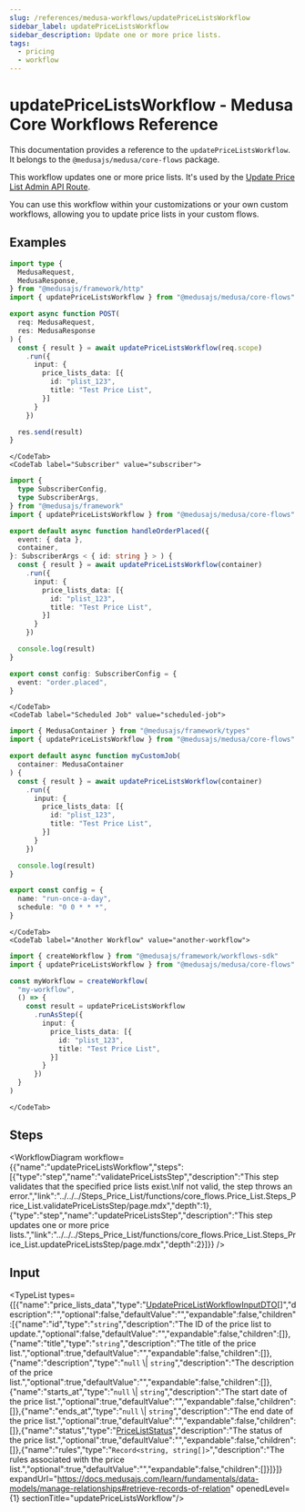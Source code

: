```yaml
---
slug: /references/medusa-workflows/updatePriceListsWorkflow
sidebar_label: updatePriceListsWorkflow
sidebar_description: Update one or more price lists.
tags:
  - pricing
  - workflow
---
```



# updatePriceListsWorkflow - Medusa Core Workflows Reference

This documentation provides a reference to the `updatePriceListsWorkflow`. It belongs to the `@medusajs/medusa/core-flows` package.

This workflow updates one or more price lists. It's used by the
[Update Price List Admin API Route](https://docs.medusajs.com/api/admin#price-lists\_postpricelistsid).

You can use this workflow within your customizations or your own custom workflows, allowing you to
update price lists in your custom flows.

<SourceCodeLink link="https://github.com/medusajs/medusa/blob/644c8b9d3022fb4bc4ec6760ee4fed93b92d1b96/packages/core/core-flows/src/price-list/workflows/update-price-lists.ts#L40" />

## Examples

<CodeTabs group="workflow-exection">
    <CodeTab label="API Route" value="api-route">
    
```ts title="src/api/workflow/route.ts"
import type {
  MedusaRequest,
  MedusaResponse,
} from "@medusajs/framework/http"
import { updatePriceListsWorkflow } from "@medusajs/medusa/core-flows"

export async function POST(
  req: MedusaRequest,
  res: MedusaResponse
) {
  const { result } = await updatePriceListsWorkflow(req.scope)
    .run({
      input: {
        price_lists_data: [{
          id: "plist_123",
          title: "Test Price List",
        }]
      }
    })

  res.send(result)
}
```

    </CodeTab>
    <CodeTab label="Subscriber" value="subscriber">
    
```ts title="src/subscribers/order-placed.ts"
import {
  type SubscriberConfig,
  type SubscriberArgs,
} from "@medusajs/framework"
import { updatePriceListsWorkflow } from "@medusajs/medusa/core-flows"

export default async function handleOrderPlaced({
  event: { data },
  container,
}: SubscriberArgs < { id: string } > ) {
  const { result } = await updatePriceListsWorkflow(container)
    .run({
      input: {
        price_lists_data: [{
          id: "plist_123",
          title: "Test Price List",
        }]
      }
    })

  console.log(result)
}

export const config: SubscriberConfig = {
  event: "order.placed",
}
```

    </CodeTab>
    <CodeTab label="Scheduled Job" value="scheduled-job">
    
```ts title="src/jobs/message-daily.ts"
import { MedusaContainer } from "@medusajs/framework/types"
import { updatePriceListsWorkflow } from "@medusajs/medusa/core-flows"

export default async function myCustomJob(
  container: MedusaContainer
) {
  const { result } = await updatePriceListsWorkflow(container)
    .run({
      input: {
        price_lists_data: [{
          id: "plist_123",
          title: "Test Price List",
        }]
      }
    })

  console.log(result)
}

export const config = {
  name: "run-once-a-day",
  schedule: "0 0 * * *",
}
```

    </CodeTab>
    <CodeTab label="Another Workflow" value="another-workflow">
    
```ts title="src/workflows/my-workflow.ts"
import { createWorkflow } from "@medusajs/framework/workflows-sdk"
import { updatePriceListsWorkflow } from "@medusajs/medusa/core-flows"

const myWorkflow = createWorkflow(
  "my-workflow",
  () => {
    const result = updatePriceListsWorkflow
      .runAsStep({
        input: {
          price_lists_data: [{
            id: "plist_123",
            title: "Test Price List",
          }]
        }
      })
  }
)
```

    </CodeTab>
  </CodeTabs>

## Steps

<WorkflowDiagram workflow={{"name":"updatePriceListsWorkflow","steps":[{"type":"step","name":"validatePriceListsStep","description":"This step validates that the specified price lists exist.\nIf not valid, the step throws an error.","link":"../../../Steps_Price_List/functions/core_flows.Price_List.Steps_Price_List.validatePriceListsStep/page.mdx","depth":1},{"type":"step","name":"updatePriceListsStep","description":"This step updates one or more price lists.","link":"../../../Steps_Price_List/functions/core_flows.Price_List.Steps_Price_List.updatePriceListsStep/page.mdx","depth":2}]}} />

## Input

<TypeList types={[{"name":"price_lists_data","type":"[UpdatePriceListWorkflowInputDTO](../../../../../types/interfaces/types.UpdatePriceListWorkflowInputDTO/page.mdx)[]","description":"","optional":false,"defaultValue":"","expandable":false,"children":[{"name":"id","type":"`string`","description":"The ID of the price list to update.","optional":false,"defaultValue":"","expandable":false,"children":[]},{"name":"title","type":"`string`","description":"The title of the price list.","optional":true,"defaultValue":"","expandable":false,"children":[]},{"name":"description","type":"`null` \\| `string`","description":"The description of the price list.","optional":true,"defaultValue":"","expandable":false,"children":[]},{"name":"starts_at","type":"`null` \\| `string`","description":"The start date of the price list.","optional":true,"defaultValue":"","expandable":false,"children":[]},{"name":"ends_at","type":"`null` \\| `string`","description":"The end date of the price list.","optional":true,"defaultValue":"","expandable":false,"children":[]},{"name":"status","type":"[PriceListStatus](../../../../../pricing/types/pricing.PriceListStatus/page.mdx)","description":"The status of the price list.","optional":true,"defaultValue":"","expandable":false,"children":[]},{"name":"rules","type":"`Record<string, string[]>`","description":"The rules associated with the price list.","optional":true,"defaultValue":"","expandable":false,"children":[]}]}]} expandUrl="https://docs.medusajs.com/learn/fundamentals/data-models/manage-relationships#retrieve-records-of-relation" openedLevel={1} sectionTitle="updatePriceListsWorkflow"/>
